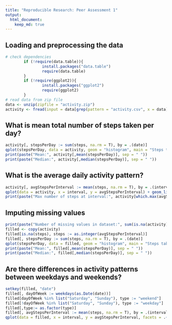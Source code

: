```yaml
---
title: "Reproducible Research: Peer Assessment 1"
output: 
  html_document:
    keep_md: true
---
```



## Loading and preprocessing the data
```r
# check dependencies
        if (!require(data.table)){
                install.packages("data.table")
                require(data.table)
        }
        if (!require(ggplot2)){
                install.packages("ggplot2")
                require(ggplot2)
        }
# read data from zip file
data <- unzip(zipfile = "activity.zip")
activity <- fread(input = data[grep(pattern = "activity.csv", x = data)]) 
```


## What is mean total number of steps taken per day?
```r
activity[, stepsPerDay := sum(steps, na.rm = T), by = .(date)]
qplot(stepsPerDay, data = activity, geom = "histogram", main = "Steps taken per day")
print(paste("Mean:", activity[,mean(stepsPerDay)], sep = " "))
print(paste("Median:", activity[,median(stepsPerDay)], sep = " "))
```

## What is the average daily activity pattern?
```r
activity[, avgStepsPerInterval := mean(steps, na.rm = T), by = .(interval)]
qplot(data = activity, x = interval, y = avgStepsPerInterval) + geom_line()
print(paste("Max number of steps at interval:", activity[which.max(avgStepsPerInterval), interval], sep = " "))
```


## Imputing missing values
```r
print(paste("Number of missing values in dataset:", sum(is.na(activity)), sep = " "))
filled <- copy(activity)
filled[is.na(steps), steps := as.integer(avgStepsPerInterval)]
filled[, stepsPerDay := sum(steps, na.rm = T), by = .(date)]
qplot(stepsPerDay, data = filled, geom = "histogram", main = "Steps taken per day")
print(paste("Mean:", filled[,mean(stepsPerDay)], sep = " "))
print(paste("Median:", filled[,median(stepsPerDay)], sep = " "))
```

## Are there differences in activity patterns between weekdays and weekends?
```r
setkey(filled, "date")
filled[, dayOfWeek := weekdays(as.Date(date))]
filled[dayOfWeek %in% list("Saturday", "Sunday"), type := "weekend"]
filled[!dayOfWeek %in% list("Saturday", "Sunday"), type := "weekday"]
filled[,type:= as.factor(type)]
filled[, avgStepsPerInterval := mean(steps, na.rm = T), by = .(interval, type)]
qplot(data = filled, x = interval, y = avgStepsPerInterval, facets = .~type) + geom_line() + facet_wrap(nrow = 2, ncol = 1, facets = ~type)
```
